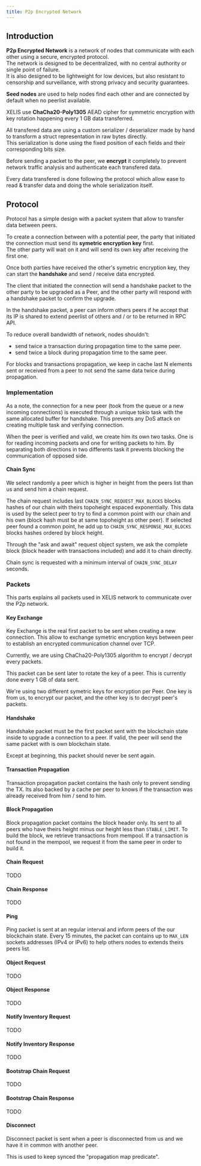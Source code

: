 ```yaml
---
title: P2p Encrypted Network
---
```


## Introduction

**P2p Encrypted Network** is a network of nodes that communicate with each other using a secure, encrypted protocol.<br/>
The network is designed to be decentralized, with no central authority or single point of failure.<br/>
It is also designed to be lightweight for low devices, but also resistant to censorship and surveillance, with strong privacy and security guarantees.

**Seed nodes** are used to help nodes find each other and are connected by default when no peerlist available.

XELIS use **ChaCha20-Poly1305** AEAD cipher for symmetric encryption with key rotation happening every 1 GB data transferred.

All transfered data are using a custom serializer / deserializer made by hand to transform a struct representation in raw bytes directly.<br/>
This serialization is done using the fixed position of each fields and their corresponding bits size.

Before sending a packet to the peer, we **encrypt** it completely to prevent network traffic analysis and authenticate each transfered data.

Every data transfered is done following the protocol which allow ease to read & transfer data and doing the whole serialization itself.

## Protocol

Protocol has a simple design with a packet system that allow to transfer data between peers.

To create a connection between with a potential peer, the party that initiated the connection must send its **symetric encryption key** first.<br/>
The other party will wait on it and will send its own key after receiving the first one.

Once both parties have received the other's symetric encryption key, they can start the **handshake** and send / receive data encrypted.

The client that initiated the connection will send a handshake packet to the other party to be upgraded as a Peer, and the other party will respond with a handshake packet to confirm the upgrade.

In the handshake packet, a peer can inform others peers if he accept that its IP is shared to extend peerlist of others and / or to be returned in RPC API.

To reduce overall bandwidth of network, nodes shouldn't:
- send twice a transaction during propagation time to the same peer.
- send twice a block during propagation time to the same peer.

For blocks and transactions propagation, we keep in cache last N elements sent or received from a peer to not send the same data twice during propagation.

### Implementation

As a note, the connection for a new peer (took from the queue or a new incoming connections) is executed through a unique tokio task with the same allocated buffer for handshake.
This prevents any DoS attack on creating multiple task and verifying connection.

When the peer is verified and valid, we create him its own two tasks.
One is for reading incoming packets and one for writing packets to him.
By separating both directions in two differents task it prevents blocking the communication of opposed side.

#### Chain Sync

We select randomly a peer which is higher in height from the peers list than us and send him a chain request.

The chain request includes last `CHAIN_SYNC_REQUEST_MAX_BLOCKS` blocks hashes of our chain with theirs topoheight espaced exponentially.
This data is used by the select peer to try to find a common point with our chain and his own (block hash must be at same topoheight as other peer).
If selected peer found a common point, he add up to `CHAIN_SYNC_RESPONSE_MAX_BLOCKS` blocks hashes ordered by block height.

Through the "ask and await" request object system, we ask the complete block (block header with transactions included) and add it to chain directly.

Chain sync is requested with a minimum interval of `CHAIN_SYNC_DELAY` seconds.

### Packets

This parts explains all packets used in XELIS network to communicate over the P2p network.

#### Key Exchange

Key Exchange is the real first packet to be sent when creating a new connection.
This allow to exchange symetric encryption keys between peer to establish an encrypted communication channel over TCP.

Currently, we are using ChaCha20-Poly1305 algorithm to encrypt / decrypt every packets.

This packet can be sent later to rotate the key of a peer.
This is currently done every 1 GB of data sent.

We're using two different symetric keys for encryption per Peer.
One key is from us, to encrypt our packet, and the other key is to decrypt peer's packets.

#### Handshake

Handshake packet must be the first packet sent with the blockchain state inside to upgrade a connection to a peer.
If valid, the peer will send the same packet with is own blockchain state.

Except at beginning, this packet should never be sent again.

#### Transaction Propagation

Transaction propagation packet contains the hash only to prevent sending the TX.
Its also backed by a cache per peer to knows if the transaction was already received from him / send to him.

#### Block Propagation

Block propagation packet contains the block header only. Its sent to all peers who have theirs height minus our height less than `STABLE_LIMIT`.
To build the block, we retrieve transactions from mempool.
If a transaction is not found in the mempool, we request it from the same peer in order to build it.

#### Chain Request

TODO

#### Chain Response

TODO

#### Ping

Ping packet is sent at an regular interval and inform peers of the our blockchain state.
Every 15 minutes, the packet can contains up to `MAX_LEN` sockets addresses (IPv4 or IPv6) to help others nodes to extends theirs peers list.

#### Object Request

TODO

#### Object Response

TODO

#### Notify Inventory Request

TODO

#### Notify Inventory Response

TODO

#### Bootstrap Chain Request

TODO

#### Bootstrap Chain Response

TODO

#### Disconnect

Disconnect packet is sent when a peer is disconnected from us and we have it in common with another peer.

This is used to keep synced the "propagation map predicate".